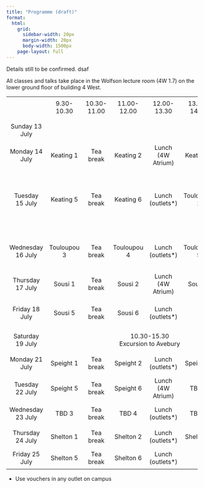 ```yaml
---
title: "Programme (draft)"
format: 
  html:
    grid:
      sidebar-width: 20px
      margin-width: 20px
      body-width: 1500px
    page-layout: full
---
```



Details still to be confirmed.
dsaf

All classes and talks take place in the Wolfson lecture room (4W 1.7) on the lower ground floor of building 4 West.

```{=html}

<style type="text/css">
tr { height: 3.5em; }

tr.toprow { height: 1.5em; }

tr.toprow td { border-bottom: 3px solid black; }

td { text-align: center; }
</style>

<table leftmargin=10 cellspacing=0 cellpadding=5>
<tr>
<td></td>
<td>9.30-10.30</td>
<td>10.30-11.00</td>
<td>11.00-12.00</td>
<td>12.00-13.30</td>
<td>13.30-14.30</td>
<td>14.30-15.30</td>
<td>15.30-16.00</td>
<td>16.15-17.15</td>
<td>18.00-19.00</td>
<td></td></tr>

<tr><td>Sunday 13 July</td>
<td></td> <td></td> <td></td> <td></td> <td></td> <td></td> <td></td>
<td>Tea (4W Atrium)</td><td>Dinner (Lime tree)</td></tr>

<tr><td>Monday 14 July</td>
<td>Keating 1</td><td>Tea break</td><td>Keating 2</td>
<td>Lunch (4W Atrium)</td>
<td>Keating 3</td><td>Tea break</td><td>Keating 4</td>
<td>Lawson</td><td>Dinner (Lime tree)</td></tr>

<tr><td>Tuesday 15 July</td>
<td>Keating 5</td><td>Tea break</td><td>Keating 6</td>
<td>Lunch (outlets*)</td>
<td>Touloupou 1</td><td>Tea break</td><td>Touloupou 2</td>
<td>Green</td><td>Dinner (Lime tree)</td>
<td>18.30-21.30<br>Outdoor games (Medical<br>centre sports field)</td></tr>

<tr><td>Wednesday 16 July</td>
<td>Touloupou 3</td><td>Tea break</td><td>Touloupou 4</td>
<td>Lunch (outlets*)</td>
<td>Touloupou 5</td><td>Tea break</td><td>Touloupou 6</td>
<td>TBD</td><td>Pizza and board games<br>(Claverton rooms)</td>
</tr>

<tr><td>Thursday 17 July</td>
<td>Sousi 1</td><td>Tea break</td><td>Sousi 2</td>
<td>Lunch (4W Atrium)</td>
<td>Sousi 3</td><td>Tea break</td><td>Sousi 4</td>
<td>Tripaldi</td><td>Dinner (Lime tree)</td>
</tr>

<tr><td>Friday 18 July</td>
<td>Sousi 5</td><td>Tea break</td><td>Sousi 6</td>
<td>Lunch (outlets*)</td>
<td colspan="3">14.15-16.15<br>Walking tour of Bath</td>
<td>16.45-18.00<br>Roman Baths</td></tr>


<tr><td>Saturday 19 July</td>
<td></td>
<td colspan="4">10.30-15.30<br>Excursion to Avebury</td></tr>
</tr>

<tr><td>Monday 21 July</td>
<td>Speight 1</td><td>Tea break</td><td>Speight 2</td>
<td>Lunch (outlets*)</td>
<td>Speight 3</td><td>Tea break</td><td>Speight 4</td>
<td>Lawson</td><td>Dinner (Lime tree)</td></tr>

<tr><td>Tuesday 22 July</td>
<td>Speight 5</td><td>Tea break</td><td>Speight 6</td>
<td>Lunch (4W Atrium)</td>
<td>TBD 1</td><td>Tea break</td><td>TBD 2</td>
<td>Green</td><td>Dinner (Lime tree)</td>
</tr>

<tr><td>Wednesday 23 July</td>
<td>TBD 3</td><td>Tea break</td><td>TBD 4</td>
<td>Lunch (outlets*)</td>
<td>TBD 5</td><td>Tea break</td><td>TBD 6</td>
<td>PhD student talks</td><td>Dinner (Lime tree)</td>
</tr>

<tr><td>Thursday 24 July</td>
<td>Shelton 1</td><td>Tea break</td><td>Shelton 2</td>
<td>Lunch (outlets*)</td>
<td>Shelton 3</td><td>Tea break</td><td>Shelton 4</td>
<td>Tripaldi</td><td>Dinner (TBD)</td>
</tr>

<tr><td>Friday 25 July</td>
<td>Shelton 5</td><td>Tea break</td><td>Shelton 6</td>
<td>Lunch (outlets*)</td></tr>

</table>

```

* Use vouchers in any outlet on campus
